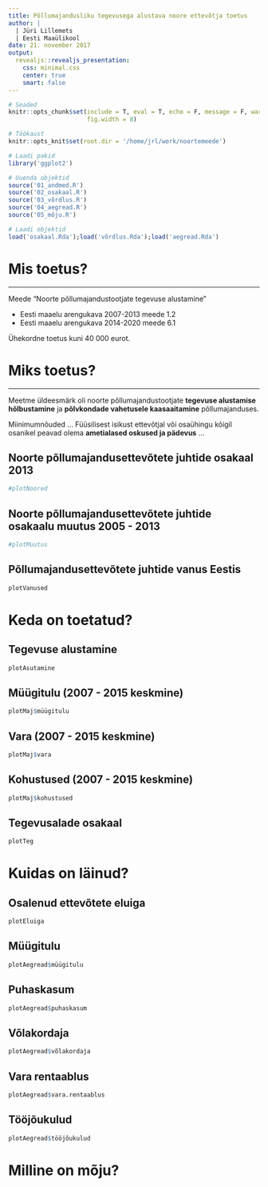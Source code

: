 ```yaml
---
title: Põllumajandusliku tegevusega alustava noore ettevõtja toetus
author: | 
  | Jüri Lillemets 
  | Eesti Maaülikool
date: 21. november 2017
output: 
  revealjs::revealjs_presentation:
    css: minimal.css
    center: true
    smart: false
---
```


```r
# Seaded
knitr::opts_chunk$set(include = T, eval = T, echo = F, message = F, warning = F, 
                      fig.width = 8)

# Töökaust
knitr::opts_knit$set(root.dir = '/home/jrl/work/noortemeede') 

# Laadi pakid
library('ggplot2')

# Uuenda objektid
source('01_andmed.R')
source('02_osakaal.R')
source('03_võrdlus.R')
source('04_aegread.R')
source('05_mõju.R')

# Laadi objektid
load('osakaal.Rda');load('võrdlus.Rda');load('aegread.Rda')
```

# Mis toetus?

---

Meede "Noorte põllumajandustootjate tegevuse alustamine"

- Eesti maaelu arengukava 2007-2013 meede 1.2
- Eesti maaelu arengukava 2014-2020 meede 6.1

Ühekordne toetus kuni 40 000 eurot.

# Miks toetus?

---

Meetme üldeesmärk oli noorte põllumajandustootjate **tegevuse alustamise hõlbustamine** ja **põlvkondade vahetusele kaasaaitamine** põllumajanduses.

Miinimumnõuded ... Füüsilisest isikust ettevõtjal või osaühingu kõigil osanikel peavad olema **ametialased oskused ja pädevus** ...

## Noorte põllumajandusettevõtete juhtide osakaal 2013

``` r
#plotNoored
```

## Noorte põllumajandusettevõtete juhtide osakaalu muutus 2005 - 2013

``` r
#plotMuutus
```

## Põllumajandusettevõtete juhtide vanus Eestis

``` r
plotVanused
```

# Keda on toetatud?

## Tegevuse alustamine

``` r
plotAsutamine
```

## Müügitulu (2007 - 2015 keskmine)

``` r
plotMaj$müügitulu
```

## Vara (2007 - 2015 keskmine)

``` r
plotMaj$vara
```

## Kohustused (2007 - 2015 keskmine)

``` r
plotMaj$kohustused
```

## Tegevusalade osakaal

``` r
plotTeg
```

# Kuidas on läinud?

## Osalenud ettevõtete eluiga

``` r
plotEluiga
```

## Müügitulu

``` r
plotAegread$müügitulu
```

## Puhaskasum

``` r
plotAegread$puhaskasum
```

## Võlakordaja

``` r
plotAegread$võlakordaja
```

## Vara rentaablus

``` r
plotAegread$vara.rentaablus
```

## Tööjõukulud

``` r
plotAegread$tööjõukulud
```

# Milline on mõju?

``` r
```